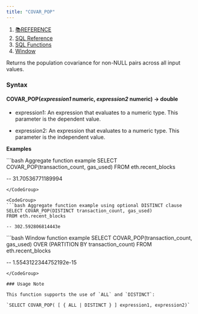 ```yaml
---
title: "COVAR_POP"
---
```


1. [📚REFERENCE](/reference)
2. [SQL Reference](/reference/sql-reference)
3. [SQL Functions](/reference/sql-reference/all-functions)
4. [Window](/reference/sql-reference/all-functions/window)

Returns the population covariance for non-NULL pairs across all input values.

### Syntax

#### COVAR\_POP(*expression1* numeric, *expression2* numeric) → double

* expression1: An expression that evaluates to a numeric type. This parameter is the dependent value.

* expression2: An expression that evaluates to a numeric type. This parameter is the independent value.

**Examples**

<CodeGroup>
  ```bash Aggregate function example
  SELECT COVAR_POP(transaction_count, gas_used)
  FROM eth.recent_blocks

  -- 31.70536771189994
  ```
</CodeGroup>

<CodeGroup>
  ```bash Aggregate function example using optional DISTINCT clause
  SELECT COVAR_POP(DISTINCT transaction_count, gas_used)
  FROM eth.recent_blocks

  -- 302.592806814443e
  ```
</CodeGroup>

<CodeGroup>
  ```bash Window function example
  SELECT COVAR_POP(transaction_count, gas_used)
    OVER (PARTITION BY transaction_count)
  FROM eth.recent_blocks

  -- 1.5543122344752192e-15
  ```
</CodeGroup>

### Usage Note

This function supports the use of `ALL` and `DISTINCT`:

`SELECT COVAR_POP( [ { ALL | DISTINCT } ] expression1, expression2)`
